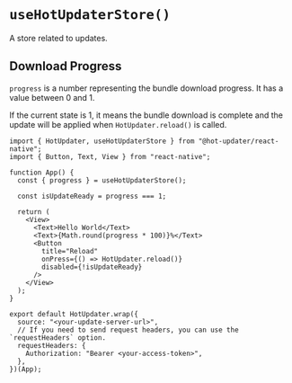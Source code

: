 # `useHotUpdaterStore()`

A store related to updates.

## Download Progress

`progress` is a number representing the bundle download progress. It has a value between 0 and 1.

If the current state is 1, it means the bundle download is complete and the update will be applied when `HotUpdater.reload()` is called.

```tsx
import { HotUpdater, useHotUpdaterStore } from "@hot-updater/react-native";
import { Button, Text, View } from "react-native";

function App() {
  const { progress } = useHotUpdaterStore();

  const isUpdateReady = progress === 1;
  
  return (
    <View>
      <Text>Hello World</Text>
      <Text>{Math.round(progress * 100)}%</Text>
      <Button
        title="Reload"
        onPress={() => HotUpdater.reload()}
        disabled={!isUpdateReady}
      />
    </View>
  );
}

export default HotUpdater.wrap({
  source: "<your-update-server-url>",
  // If you need to send request headers, you can use the `requestHeaders` option.
  requestHeaders: {
    Authorization: "Bearer <your-access-token>",
  },
})(App);
```